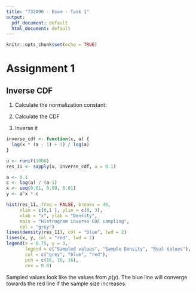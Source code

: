 ```yaml
---
title: "732A90 - Exam - Task 1"
output:
  pdf_document: default
  html_document: default
---
```


```r
knitr::opts_chunk$set(echo = TRUE)
```

# Assignment 1

## Inverse CDF

1. Calculate the normalization constant:

\begin{align}
P(x) 
&= \int_0^1 a^x dx\\
&= \int_0^1 e^{xlog(a)} dx\\
&= \left[ \frac{1}{log(a)} e^{x log(a)}\right]_0^1 \\
&= \frac{a - 1}{log(a)} \\
&=> c = \frac{log(a)}{a - 1}
\end{align}

2. Calculate the CDF

\begin{align}
P(y) 
&= \int_0^y ca^x dx\\
&= c\int_0^y e^{xlog(a)} dx\\
&= c\left[ \frac{1}{log(a)} e^{x log(a)}\right]_0^y \\
&= \frac{c}{log(a)} (e^{ylog(a)} - 1)
\end{align}

3. Inverse it

\begin{align}
y = \frac{1}{a-1} (e^{xlog(a)} - 1) \\
x = \frac{1}{a-1} (e^{ylog(a)} - 1)\\
\frac{log(x(a-1)+1)}{log(a)} = y
\end{align}

```r
inverse_cdf <- function(x, a) {
  log(x * (a - 1) + 1) / log(a)
}

u <- runif(1000)
res_11 <- sapply(u, inverse_cdf, a = 0.1)

a <- 0.1
c <- log(a) / (a-1)
x <- seq(0.01, 0.99, 0.01)
y <- a^x * c

hist(res_11, freq = FALSE, breaks = 40,
     xlim = c(0,1 ), ylim = c(0, 3),
     xlab = "x", ylab = "Density",
     main = "Histrogram inverse CDF sampling",
     col = "grey")
lines(density(res_11), col = "blue", lwd = 2)
lines(x, y, col = "red", lwd = 2)
legend(x = 0.75, y = 3,
       legend = c("Sampled values", "Sample Density", "Real Values"),
       col = c("grey", "blue", "red"),
       pch = c(16, 16, 16),
       cex = 0.8)
```

Sampled values look like the values from $p(y)$. The blue line will converge towards the red line if the sample size increases.